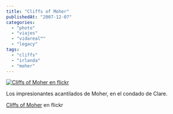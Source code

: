 ```yaml
---
title: "Cliffs of Moher"
publishedAt: "2007-12-07"
categories: 
  - "photo"
  - "viajes"
  - "vidareal™"
  - "legacy"
tags: 
  - "cliffs"
  - "irlanda"
  - "moher"
---
```


[![Cliffs of Moher en flickr](http://farm3.static.flickr.com/2181/2089016936_22d54588f4.jpg)](http://www.flickr.com/photos/ryck/2089016936/ "Cliffs of Moher")

Los impresionantes acantilados de Moher, en el condado de Clare.

[Cliffs of Moher](http://www.flickr.com/photos/ryck/2089016936/) en flickr
